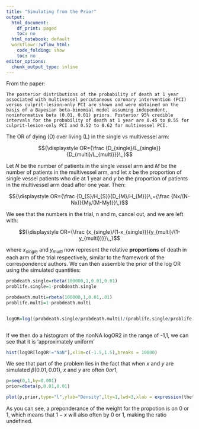 ```yaml
---
title: "Simulating from the Prior"
output:
  html_document:
    df_print: paged
    toc: no
  html_notebook: default
  workflowr::wflow_html:
    code_folding: show
    toc: no
editor_options:
  chunk_output_type: inline
---
```




From the paper:

```
The posterior distributions of the probability of death at 1 year associated with multivessel percutaneous coronary intervention (PCI) versus culprit-lesion-only PCI are shown and were obtained on the basis of a Bayesian beta-binomial model assuming independent, noninformative beta (0.01, 0.01) priors. Posterior 95% credible intervals for the probability of death at 1 year are 0.45 to 0.55 for culprit-lesion-only PCI and 0.52 to 0.62 for multivessel PCI.
```


The OR of dying (D) over living (L) in the single vs multivessel arm:

$${\displaystyle OR={\frac {D_{single}/L_{single}}{D_{multi}/L_{multi}}}\,,}$$

Let $N$ be the number of patients in the single vessel arm and $M$ be the number of patients in the multivessel arm, and let $x$ be the proportion of single vessel patients who die at 1 year and $y$ be the proportion of patients in the multivessel arm dead after one year. Then:

$${\displaystyle OR={\frac {D_{S}/H_{S}}{D_{M}/H_{M}}}\,={\frac {Nx/(N-Nx)}{My/(M-My)}}\,}$$

We see that the numbers in the trial, n and m, cancel out, and we are left with: 

$${\displaystyle OR={\frac {x_{single}/(1-x_{single})}{y_{multi}/(1-y_{multi})}}\,,}$$

where $x_{single}$ and $y_{multi}$ now represent the relative **proportions** of death in each arm of the trial respectively, similar to the framework of the correspondence authors. We can then assemble the prior of the log OR using the simulated quantities:

```r

probdeath.single=rbeta(100000,1,0.01,0.01)
problife.single=1-probdeath.single

probdeath.multi=rbeta(100000,1,0.01,.01)
problife.multi=1-probdeath.multi


logOR=log((probdeath.single/probdeath.multi)/(problife.single/problife.multi))



```

If we then do a histogram of the nonNA logOR2 in the range of -1,1, we can see that it is 'approximately uniform'
```r
hist(logOR[logOR!="NaN"],xlim=c(-1.5,1.5),breaks = 10000)
```

We see that part of the problem lies in the fact that when $x$ and $y$ are simulated $\beta(0.01,0.01)$, $x$ and $y$ are often $0 or 1$, 

```r

p=seq(0,1,by=0.001)
prior=dbeta(p,0.01,0.01)

plot(p,prior,type="l",ylab="Density",lty=1,lwd=3,xlab = expression(theta),main="Prior Probability of Death")
```

As you can see, a preponderance of the weight for the propotion is on 0 or 1, which means that $1-x$ will also often by $0$ or $1$, making the ratio undefined.

